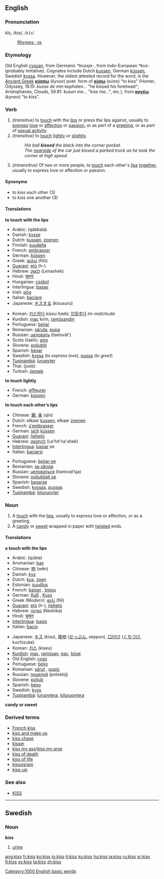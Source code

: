 ==English==

===Pronunciation===
kĭs, /kɪs/, /<tt>kIs</tt>/
:[[Rhymes:English:-ɪs|Rhymes: -ɪs]]
===Etymology===
Old English [[cyssan]], from Germanic ''*kussja-'', from Indo-European ''*kus-'' (probably imitative).  Cognates include Dutch [[kussen]], German [[küssen]], Swedish [[kyssa]]. However, the oldest attested record for the word, is the [[Ancient Greek]] '''[[κύσσω]]''' (''kysso'') poet. form of '''[[κύσω]]''' (''κύσο'') "to kiss" (Homer, Odyssey, 16.15: ''kusse de min kephalen...'' "he kissed his forehead"; Aristophanes, Clouds, 56.81: ''kuson me...'' "kiss me...", etc.), from '''[[κυνέω]]''' (''kyneo'') "to kiss".

===Verb===
{{en-verb|kiss|kisses|kissed|kissing}}

#''(transitive)'' to [[touch]] with the [[lip]]s or press the lips against, usually to [[express]] [[love]] or [[affection]] or [[passion]], or as part of a [[greeting]], or as part of [[WikiSaurus:sexual activity|sexual activity]].
#''(transitive)'' to [[touch]] [[lightly]] or [[slightly]].
#:''His ball '''kissed''' the black into the corner pocket.''
#:''The [[nearside]] of the car just kissed a parked truck as he took the corner at high speed.''
#''(intransitive)'' Of two or more people, to [[touch]] each other's [[lip]]s [[together]], usually to express love or affection or passion.

====Synonyms====
*to kiss each other (3)
*to kiss one another (3)

====Translations====
'''to touch with the lips'''
{{top}}
*Arabic: {{ARchar|[[قبل]]}} (qábbala)
*Danish: [[kysse]]
*Dutch: [[kussen]], [[zoenen]]
*Finnish: [[suudella]]
*French: [[embrasser]]
*German: [[küssen]]
*Greek: [[φιλώ]] (filó)
*[[Guarani]]: [[etũ]] (h-)
*Hebrew: [[לנשק]] (Lenashek)
*Hindi: [[चूमना]]
*Hungarian: [[csókol]] 
*Interlingua: [[basiar]]
*Irish: [[póg]] {{f}}
*Italian: [[baciare]]
*Japanese: [[キスする]] (kisusuru)
{{mid}}
*Korean: [[키스하다]] ''kiseu hada''; [[입맞추다]] ''im-matchuda''
*Kurdish: [[maç]] kirin, [[ramûsandin]]
*Portuguese: [[beijar]]
*Romanian: [[săruta]], [[pupa]] 
*Russian: [[целовать]] (tselovát’)
*Scots Gaelic: [[pòg]] {{f}}
*Slovene: [[poljubiti]]
*Spanish: [[besar]]
*Swedish: [[kyssa]] (''to express love''), [[pussa]] (''to greet'')
*[[Tupinambá]]: [[îurupyter]]
*Thai: {{THchar|[[จูบ]]}} (joob)
*Turkish: [[öpmek]]
{{bottom}}

'''to touch lightly'''
{{top}}
*French: [[effleurer]]
*German: [[küssen]]
{{mid}}
{{bottom}}

'''to touch each other’s lips'''
{{top}}
*Chinese: [[親]], [[亲]] (qīn)
*Dutch: elkaar [[kussen]], elkaar [[zoenen]]
*French: [[s'embrasser]]
*German: [[sich]] [[küssen]]
*[[Guarani]]: [[ñehetũ]]
*Hebrew: [[להתנשק]] (Le'hit'na'shek)
*[[Interlingua]]: [[basiar]] se
*Italian: [[baciarsi]]
{{mid}}
*Portuguese: [[beijar-se]]
*Romanian: [[se săruta]]
*Russian: [[целоваться]] (tselovát’sja)
*Slovene: [[poljubljati se]]
*Spanish: [[besarse]]
*Swedish: [[kyssas]], [[pussas]]
*[[Tupinambá]]: [[îoîurupyter]]
{{bottom}}

===Noun===
{{en-noun|kiss|kisses}}

#A [[touch]] with the [[lip]]s, usually to express love or affection, or as a greeting.
#A [[candy]] or [[sweet]] wrapped in paper with [[twist]]ed ends.

====Translations====
'''a touch with the lips'''
{{top}}
*Arabic: {{ARchar|[[قبلة|قُبلة]]}} (qúbla) {{f}}
*Aromanian: [[baş]] {{n}}
*Chinese: [[吻]] (wěn)
*Danish: [[kys]]
*Dutch: [[kus]], [[zoen]]
*Estonian: [[suudlus]]
*French: [[baiser]] {{m}}, [[bisou]] {{m}}
*German: [[Kuß]] {{m}}, [[Kuss]] {{m}}
*Greek (Modern): [[φιλί]] (filí) {{n}}
*[[Guarani]]: [[etũ]] (h-), [[ñehetũ]]
*Hebrew: [[נשיקה]] (Neshika)
*Hindi: [[चुम्बन]]
*[[Interlingua]]: [[basio]]
*Italian: [[bacio]] {{m}}
{{mid}}
*Japanese: [[キス]] (kisu), [[接吻]] ([[せっぷん]], seppun), [[口付け]] ([[くちづけ]], kuchizuke)
*Korean: [[키스]] (kiseu)
*[[Kurdish]]: [[maç]], [[ramûsan]], [[paç]], [[bûse]]
*Old English: [[coss]]
*Portuguese: [[beijo]] {{m}}
*Romanian: [[sărut]] {{n}}, [[pupic]] {{n}}
*Russian: [[поцелуй]] (potselúj) {{m}}
*Slovene: [[poljub]] {{m}}
*Spanish: [[beso]] {{m}}
*Swedish: [[kyss]] {{c}}
*[[Tupinambá]]: [[îurupytera]], [[îoîurupytera]]
{{bottom}}

'''candy or sweet'''
{{top}}
{{mid}}
{{bottom}}

===Derived terms===
*[[French kiss]]
*[[kiss and make up]]
*[[kiss chase]]
*[[kisser]]
*[[kiss my ass]]/[[kiss my arse]]
*[[kiss of death]]
*[[kiss of life]]
*[[kissogram]]
*[[kiss-up]]

===See also===
*[[KISS]]


----

==Swedish==
<!--[[sv:kiss]]-->
===Noun===
'''kiss'''

#[[urine]]
[[Category:1000 English basic words]]

[[ang:kiss]]
[[fr:kiss]]
[[ko:kiss]]
[[io:kiss]]
[[it:kiss]]
[[ku:kiss]]
[[hu:kiss]]
[[ja:kiss]]
[[ru:kiss]]
[[sr:kiss]]
[[fi:kiss]]
[[sv:kiss]]
[[ta:kiss]]
[[zh:kiss]]